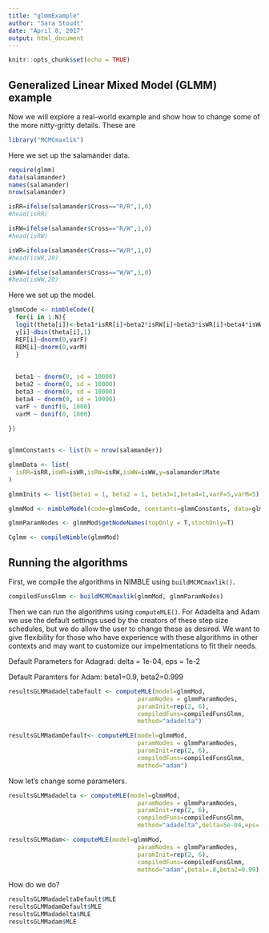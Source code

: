 ```yaml
---
title: "glmmExample"
author: "Sara Stoudt"
date: "April 8, 2017"
output: html_document
---
```


```r
knitr::opts_chunk$set(echo = TRUE)
```

## Generalized Linear Mixed Model (GLMM) example

Now we will explore a real-world example and show how to change some of the more nitty-gritty details. These are  

```r
library("MCMCmaxlik")
```

Here we set up the salamander data.

```r
require(glmm)
data(salamander)
names(salamander)
nrow(salamander) 

isRR=ifelse(salamander$Cross=="R/R",1,0)
#head(isRR)

isRW=ifelse(salamander$Cross=="R/W",1,0)
#head(isRW)

isWR=ifelse(salamander$Cross=="W/R",1,0)
#head(isWR,20)

isWW=ifelse(salamander$Cross=="W/W",1,0)
#head(isWW,20)


```

Here we set up the model.

```r
glmmCode <- nimbleCode({
  for(i in 1:N){
  logit(theta[i])<-beta1*isRR[i]+beta2*isRW[i]+beta3*isWR[i]+beta4*isWW[i]+REF[i]+REM[i]
  y[i]~dbin(theta[i],1)
  REF[i]~dnorm(0,varF)
  REM[i]~dnorm(0,varM)
  }
  
  
  beta1 ~ dnorm(0, sd = 10000)
  beta2 ~ dnorm(0, sd = 10000)
  beta3 ~ dnorm(0, sd = 10000)
  beta4 ~ dnorm(0, sd = 10000)
  varF ~ dunif(0, 1000)
  varM ~ dunif(0, 1000)
  
})


glmmConstants <- list(N = nrow(salamander))

glmmData <- list(
  isRR=isRR,isWR=isWR,isRW=isRW,isWW=isWW,y=salamander$Mate
)

glmmInits <- list(beta1 = 1, beta2 = 1, beta3=1,beta4=1,varF=5,varM=5)

glmmMod <- nimbleModel(code=glmmCode, constants=glmmConstants, data=glmmData, inits=glmmInits, check = FALSE)

glmmParamNodes <- glmmMod$getNodeNames(topOnly = T,stochOnly=T)

Cglmm <- compileNimble(glmmMod)

```


## Running the algorithms

First, we compile the algorithms in NIMBLE using `buildMCMCmaxlik()`.

```r
compiledFunsGlmm <- buildMCMCmaxlik(glmmMod, glmmParamNodes)
```

Then we can run the algorithms using `computeMLE()`. For Adadelta and Adam we use the default settings used by the creators of these step size schedules, but we do allow the user to change these as desired. We want to give flexibility for those who have experience with these algorithms in other contexts and may want to customize our impelmentations to fit their needs. 

Default Parameters for Adagrad: delta = 1e-04, eps = 1e-2

Default Paramters for Adam: beta1=0.9, beta2=0.999

```r
resultsGLMMadadeltaDefault <- computeMLE(model=glmmMod, 
                                    paramNodes = glmmParamNodes, 
                                    paramInit=rep(2, 6),
                                    compiledFuns=compiledFunsGlmm,
                                    method="adadelta")

```


```r
resultsGLMMadamDefault<- computeMLE(model=glmmMod, 
                                    paramNodes = glmmParamNodes, 
                                    paramInit=rep(2, 6),
                                    compiledFuns=compiledFunsGlmm,
                                    method="adam")


```

Now let's change some parameters.

```r
resultsGLMMadadelta <- computeMLE(model=glmmMod, 
                                    paramNodes = glmmParamNodes, 
                                    paramInit=rep(2, 6),
                                    compiledFuns=compiledFunsGlmm,
                                    method="adadelta",delta=5e-04,eps=.1)


```


```r
resultsGLMMadam<- computeMLE(model=glmmMod, 
                                    paramNodes = glmmParamNodes, 
                                    paramInit=rep(2, 6),
                                    compiledFuns=compiledFunsGlmm,
                                    method="adam",beta1=.8,beta2=0.99)


```

How do we do?

```r
resultsGLMMadadeltaDefault$MLE
resultsGLMMadamDefault$MLE
resultsGLMMadadelta$MLE
resultsGLMMadam$MLE
```

